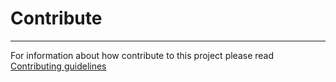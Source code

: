 
<Meta title="Documentation/Contributing" />

# Contribute
<hr/>

For information about how contribute to this project please read [Contributing guidelines](https://github.com/intel-innersource/frameworks.cloud.devcloud.services.idc/blob/main/idcs_design_system/CONTRIBUTING.md)